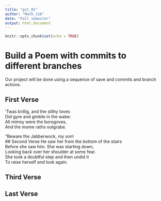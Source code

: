 ---
title: "git_01"
author: "Math_116"
date: "Fall semester"
output: html_document
---

```{r setup, include=FALSE}
knitr::opts_chunk$set(echo = TRUE)
```
# Build a Poem with commits to different branches
Our project will be done using a sequence of save and commits and branch actions.
<!-- Do not modify or change any text in "!--" bracketed areas such as this --- these are instructions to
you, if you change any of this the git program will notice it and compromise your git merging strategy !-->

## First Verse 
<!--Put the first five lines of a poem by Lewis Carrol in this section!-->
’Twas brillig, and the slithy toves     
      Did gyre and gimble in the wabe:     
All mimsy were the borogoves,     
      And the mome raths outgrabe.     

“Beware the Jabberwock, my son!   
## Second Verse
<!--Put the first five lines of a poem by Robert Frost here!-->
He saw her from the bottom of the stairs    
Before she saw him. She was starting down,    
Looking back over her shoulder at some fear.    
She took a doubtful step and then undid it    
To raise herself and look again.     

## Third Verse
<!--Put the first two verses of The Walrus and the Carpenter here!-->

## Last Verse
<!--Put a short poem of your choice 8-20 lines,here!-->
